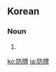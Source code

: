 ==Korean==
{{ko-hanjatab}}

===Noun===
{{ko-noun|hj|hangeul=방패}}

# {{hanja form of|방패|[[shield]]}}

[[ko:防牌]]
[[ja:防牌]]